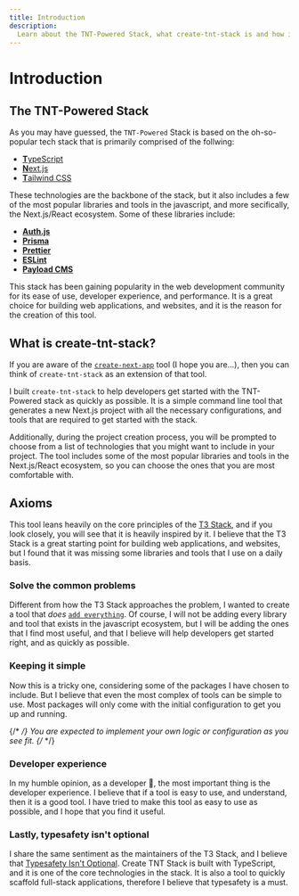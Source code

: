 ```yaml
---
title: Introduction
description:
  Learn about the TNT-Powered Stack, what create-tnt-stack is and how it works.
---
```


# Introduction

## The TNT-Powered Stack

As you may have guessed, the `TNT-Powered` Stack is based on the oh-so-popular
tech stack that is primarily comprised of the follwing:

- [**T**ypeScript](https://www.typescriptlang.org/)
- [**N**ext.js](https://nextjs.org/)
- [**T**ailwind CSS](https://tailwindcss.com/)

These technologies are the backbone of the stack, but it also includes a few of
the most popular libraries and tools in the javascript, and more secifically,
the Next.js/React ecosystem. Some of these libraries include:

- [**Auth.js**](https://authjs.dev/)
- [**Prisma**](https://www.prisma.io/)
- [**Prettier**](https://prettier.io/)
- [**ESLint**](https://eslint.org/)
- [**Payload CMS**](https://payloadcms.com/)

This stack has been gaining popularity in the web development community for its
ease of use, developer experience, and performance. It is a great choice for
building web applications, and websites, and it is the reason for the creation
of this tool.

## What is create-tnt-stack?

If you are aware of the
[`create-next-app`](https://nextjs.org/docs/app/getting-started/installation)
tool (I hope you are...), then you can think of `create-tnt-stack` as an
extension of that tool.

I built `create-tnt-stack` to help developers get started with the TNT-Powered
stack as quickly as possible. It is a simple command line tool that generates a
new Next.js project with all the necessary configurations, and tools that are
required to get started with the stack.

Additionally, during the project creation process, you will be prompted to
choose from a list of technologies that you might want to include in your
project. The tool includes some of the most popular libraries and tools in the
Next.js/React ecosystem, so you can choose the ones that you are most
comfortable with.

## Axioms

This tool leans heavily on the core principles of the
[T3 Stack](https://create.t3.gg/), and if you look closely, you will see that it
is heavily inspired by it. I believe that the T3 Stack is a great starting point
for building web applications, and websites, but I found that it was missing
some libraries and tools that I use on a daily basis.

### Solve the common problems

Different from how the T3 Stack approaches the problem, I wanted to create a
tool that <i>does</i>
[`add everything`](https://create.t3.gg/en/introduction#solve-problems). Of
course, I will not be adding every library and tool that exists in the
javascript ecosystem, but I will be adding the ones that I find most useful, and
that I believe will help developers get started right, and as quickly as
possible.

### Keeping it simple

Now this is a tricky one, considering some of the packages I have chosen to
include. But I believe that even the most complex of tools can be simple to use.
Most packages will only come with the initial configuration to get you up and
running.

{/* <Callout type="info"> */} You are expected to implement your own logic or
configuration as you see fit. {/* </Callout> */}

### Developer experience

In my humble opinion, as a developer 🧂, the most important thing is the
developer experience. I believe that if a tool is easy to use, and understand,
then it is a good tool. I have tried to make this tool as easy to use as
possible, and I hope that you find it useful.

### Lastly, typesafety isn't optional

I share the same sentiment as the maintainers of the T3 Stack, and I believe
that
[Typesafety Isn't Optional](https://create.t3.gg/en/introduction#typesafety-isnt-optional).
Create TNT Stack is built with TypeScript, and it is one of the core
technologies in the stack. It is also a tool to quickly scaffold full-stack
applications, therefore I believe that typesafety is a must.
